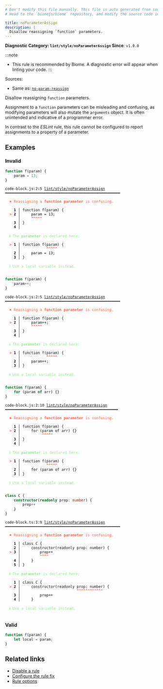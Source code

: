 ```yaml
---
# Don't modify this file manually. This file is auto generated from source, and you will lose your changes next time the website is built.
# Head to the `biomejs/biome` repository, and modify the source code in there.

title: noParameterAssign
description: |
  Disallow reassigning `function` parameters.
---
```


**Diagnostic Category: `lint/style/noParameterAssign`**
<Tabs>
<TabItem label="JavaScript (and super languages)" icon="seti:javascript">
**Since**: `v1.0.0`

:::note
- This rule is recommended by Biome. A diagnostic error will appear when linting your code.
:::

Sources: 
- Same as: <a href="https://eslint.org/docs/latest/rules/no-param-reassign" target="_blank"><code>no-param-reassign</code></a>

Disallow reassigning `function` parameters.

Assignment to a `function` parameters can be misleading and confusing,
as modifying parameters will also mutate the `arguments` object.
It is often unintended and indicative of a programmer error.

In contrast to the _ESLint_ rule, this rule cannot be configured to report
assignments to a property of a parameter.

## Examples

### Invalid

```js
function f(param) {
    param = 13;
}
```

<pre class="language-text"><code class="language-text">code-block.js:2:5 <a href="https://biomejs.dev/linter/rules/no-parameter-assign">lint/style/noParameterAssign</a> ━━━━━━━━━━━━━━━━━━━━━━━━━━━━━━━━━━━━━━━━━━━━━━━━━━━━━<br /><br />  <strong><span style="color: Tomato;">✖</span></strong> <span style="color: Tomato;">Reassigning a </span><span style="color: Tomato;"><strong>function parameter</strong></span><span style="color: Tomato;"> is confusing.</span><br />  <br />    <strong>1 │ </strong>function f(param) &#123;<br />  <strong><span style="color: Tomato;">&gt;</span></strong> <strong>2 │ </strong>    param = 13;<br />   <strong>   │ </strong>    <strong><span style="color: Tomato;">^</span></strong><strong><span style="color: Tomato;">^</span></strong><strong><span style="color: Tomato;">^</span></strong><strong><span style="color: Tomato;">^</span></strong><strong><span style="color: Tomato;">^</span></strong><br />    <strong>3 │ </strong>&#125;<br />    <strong>4 │ </strong><br />  <br />  <strong><span style="color: lightgreen;">ℹ</span></strong> <span style="color: lightgreen;">The </span><span style="color: lightgreen;"><strong>parameter</strong></span><span style="color: lightgreen;"> is declared here:</span><br />  <br />  <strong><span style="color: Tomato;">&gt;</span></strong> <strong>1 │ </strong>function f(param) &#123;<br />   <strong>   │ </strong>           <strong><span style="color: Tomato;">^</span></strong><strong><span style="color: Tomato;">^</span></strong><strong><span style="color: Tomato;">^</span></strong><strong><span style="color: Tomato;">^</span></strong><strong><span style="color: Tomato;">^</span></strong><br />    <strong>2 │ </strong>    param = 13;<br />    <strong>3 │ </strong>&#125;<br />  <br />  <strong><span style="color: lightgreen;">ℹ</span></strong> <span style="color: lightgreen;">Use a local variable instead.</span><br />  <br /></code></pre>

```js
function f(param) {
    param++;
}
```

<pre class="language-text"><code class="language-text">code-block.js:2:5 <a href="https://biomejs.dev/linter/rules/no-parameter-assign">lint/style/noParameterAssign</a> ━━━━━━━━━━━━━━━━━━━━━━━━━━━━━━━━━━━━━━━━━━━━━━━━━━━━━<br /><br />  <strong><span style="color: Tomato;">✖</span></strong> <span style="color: Tomato;">Reassigning a </span><span style="color: Tomato;"><strong>function parameter</strong></span><span style="color: Tomato;"> is confusing.</span><br />  <br />    <strong>1 │ </strong>function f(param) &#123;<br />  <strong><span style="color: Tomato;">&gt;</span></strong> <strong>2 │ </strong>    param++;<br />   <strong>   │ </strong>    <strong><span style="color: Tomato;">^</span></strong><strong><span style="color: Tomato;">^</span></strong><strong><span style="color: Tomato;">^</span></strong><strong><span style="color: Tomato;">^</span></strong><strong><span style="color: Tomato;">^</span></strong><br />    <strong>3 │ </strong>&#125;<br />    <strong>4 │ </strong><br />  <br />  <strong><span style="color: lightgreen;">ℹ</span></strong> <span style="color: lightgreen;">The </span><span style="color: lightgreen;"><strong>parameter</strong></span><span style="color: lightgreen;"> is declared here:</span><br />  <br />  <strong><span style="color: Tomato;">&gt;</span></strong> <strong>1 │ </strong>function f(param) &#123;<br />   <strong>   │ </strong>           <strong><span style="color: Tomato;">^</span></strong><strong><span style="color: Tomato;">^</span></strong><strong><span style="color: Tomato;">^</span></strong><strong><span style="color: Tomato;">^</span></strong><strong><span style="color: Tomato;">^</span></strong><br />    <strong>2 │ </strong>    param++;<br />    <strong>3 │ </strong>&#125;<br />  <br />  <strong><span style="color: lightgreen;">ℹ</span></strong> <span style="color: lightgreen;">Use a local variable instead.</span><br />  <br /></code></pre>

```js
function f(param) {
    for (param of arr) {}
}
```

<pre class="language-text"><code class="language-text">code-block.js:2:10 <a href="https://biomejs.dev/linter/rules/no-parameter-assign">lint/style/noParameterAssign</a> ━━━━━━━━━━━━━━━━━━━━━━━━━━━━━━━━━━━━━━━━━━━━━━━━━━━━<br /><br />  <strong><span style="color: Tomato;">✖</span></strong> <span style="color: Tomato;">Reassigning a </span><span style="color: Tomato;"><strong>function parameter</strong></span><span style="color: Tomato;"> is confusing.</span><br />  <br />    <strong>1 │ </strong>function f(param) &#123;<br />  <strong><span style="color: Tomato;">&gt;</span></strong> <strong>2 │ </strong>    for (param of arr) &#123;&#125;<br />   <strong>   │ </strong>         <strong><span style="color: Tomato;">^</span></strong><strong><span style="color: Tomato;">^</span></strong><strong><span style="color: Tomato;">^</span></strong><strong><span style="color: Tomato;">^</span></strong><strong><span style="color: Tomato;">^</span></strong><br />    <strong>3 │ </strong>&#125;<br />    <strong>4 │ </strong><br />  <br />  <strong><span style="color: lightgreen;">ℹ</span></strong> <span style="color: lightgreen;">The </span><span style="color: lightgreen;"><strong>parameter</strong></span><span style="color: lightgreen;"> is declared here:</span><br />  <br />  <strong><span style="color: Tomato;">&gt;</span></strong> <strong>1 │ </strong>function f(param) &#123;<br />   <strong>   │ </strong>           <strong><span style="color: Tomato;">^</span></strong><strong><span style="color: Tomato;">^</span></strong><strong><span style="color: Tomato;">^</span></strong><strong><span style="color: Tomato;">^</span></strong><strong><span style="color: Tomato;">^</span></strong><br />    <strong>2 │ </strong>    for (param of arr) &#123;&#125;<br />    <strong>3 │ </strong>&#125;<br />  <br />  <strong><span style="color: lightgreen;">ℹ</span></strong> <span style="color: lightgreen;">Use a local variable instead.</span><br />  <br /></code></pre>

```ts
class C {
    constructor(readonly prop: number) {
        prop++
    }
}
```

<pre class="language-text"><code class="language-text">code-block.ts:3:9 <a href="https://biomejs.dev/linter/rules/no-parameter-assign">lint/style/noParameterAssign</a> ━━━━━━━━━━━━━━━━━━━━━━━━━━━━━━━━━━━━━━━━━━━━━━━━━━━━━<br /><br />  <strong><span style="color: Tomato;">✖</span></strong> <span style="color: Tomato;">Reassigning a </span><span style="color: Tomato;"><strong>function parameter</strong></span><span style="color: Tomato;"> is confusing.</span><br />  <br />    <strong>1 │ </strong>class C &#123;<br />    <strong>2 │ </strong>    constructor(readonly prop: number) &#123;<br />  <strong><span style="color: Tomato;">&gt;</span></strong> <strong>3 │ </strong>        prop++<br />   <strong>   │ </strong>        <strong><span style="color: Tomato;">^</span></strong><strong><span style="color: Tomato;">^</span></strong><strong><span style="color: Tomato;">^</span></strong><strong><span style="color: Tomato;">^</span></strong><br />    <strong>4 │ </strong>    &#125;<br />    <strong>5 │ </strong>&#125;<br />  <br />  <strong><span style="color: lightgreen;">ℹ</span></strong> <span style="color: lightgreen;">The </span><span style="color: lightgreen;"><strong>parameter</strong></span><span style="color: lightgreen;"> is declared here:</span><br />  <br />    <strong>1 │ </strong>class C &#123;<br />  <strong><span style="color: Tomato;">&gt;</span></strong> <strong>2 │ </strong>    constructor(readonly prop: number) &#123;<br />   <strong>   │ </strong>                         <strong><span style="color: Tomato;">^</span></strong><strong><span style="color: Tomato;">^</span></strong><strong><span style="color: Tomato;">^</span></strong><strong><span style="color: Tomato;">^</span></strong><strong><span style="color: Tomato;">^</span></strong><strong><span style="color: Tomato;">^</span></strong><strong><span style="color: Tomato;">^</span></strong><strong><span style="color: Tomato;">^</span></strong><strong><span style="color: Tomato;">^</span></strong><strong><span style="color: Tomato;">^</span></strong><strong><span style="color: Tomato;">^</span></strong><strong><span style="color: Tomato;">^</span></strong><br />    <strong>3 │ </strong>        prop++<br />    <strong>4 │ </strong>    &#125;<br />  <br />  <strong><span style="color: lightgreen;">ℹ</span></strong> <span style="color: lightgreen;">Use a local variable instead.</span><br />  <br /></code></pre>

### Valid

```js
function f(param) {
    let local = param;
}
```

## Related links

- [Disable a rule](/linter/#disable-a-lint-rule)
- [Configure the rule fix](/linter#configure-the-rule-fix)
- [Rule options](/linter/#rule-options)

</TabItem>
</Tabs>

